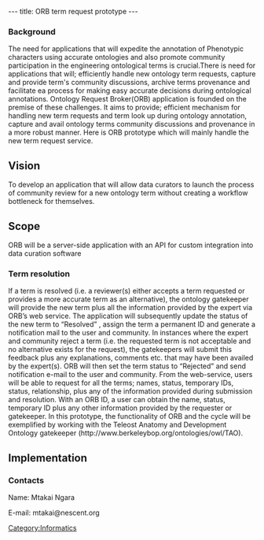 ---
title: ORB term request prototype
---

===Background===
The need for applications that will expedite the annotation of Phenotypic characters using accurate ontologies and also promote community participation in the engineering ontological terms is crucial.There is need for applications that will; efficiently handle new ontology term requests, capture and provide term's community discussions, archive terms provenance and facilitate ea process for making easy accurate decisions during ontological annotations.
Ontology Request Broker(ORB) application is founded on the premise of these challenges. It aims to provide; efficient mechanism for handling new term requests and term look up during ontology annotation, capture and avail ontology terms community discussions and provenance in a more robust manner.
Here is ORB prototype which will mainly handle the new term request service.

==Vision==
To develop an application that will allow data curators to launch the process of community review for a new ontology term without creating a workflow bottleneck for themselves.

==Scope==
ORB will be a server-side application with an API for custom integration into data curation software





===Term resolution===
If a term is resolved (i.e. a reviewer(s) either accepts a term requested or provides a more accurate term as an alternative), the ontology gatekeeper will provide the new term plus all the information provided by the expert via ORB’s web service. The application will subsequently update the status of the new term to “Resolved” , assign the term a permanent ID and generate a notification mail to the user and community.
In instances where the expert and community reject a term (i.e. the requested term is not acceptable and no alternative exists for the request), the gatekeepers will submit this feedback plus any explanations, comments etc. that may have been availed by the expert(s). ORB will then set the term status to “Rejected” and send notification e-mail to the user and community.
From the web-service, users will be able to request for all the terms; names, status, temporary IDs, status, relationship, plus any of the information provided during submission and resolution.
With an ORB ID, a user can obtain the name, status, temporary ID plus any other information provided by the requester or gatekeeper.
In this prototype, the functionality of ORB and the cycle will be exemplified by working with the Teleost Anatomy and Development Ontology gatekeeper (http://www.berkeleybop.org/ontologies/owl/TAO).

==Implementation==


===Contacts===

Name: Mtakai Ngara

E-mail: mtakai@nescent.org

[[Category:Informatics]]